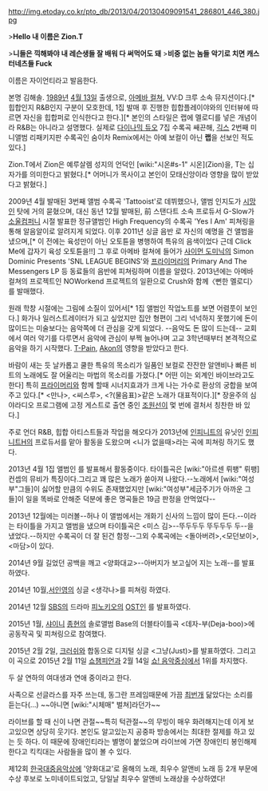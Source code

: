 http://img.etoday.co.kr/pto_db/2013/04/20130409091541_286801_446_380.jpg

>'''Hello 내 이름은 Zion.T'''

>'''니들은 끽해봐야 내 레슨생들 잘 배워 다 써먹어도 돼'''
>'''비중 없는 놈들 악기로 치면 캐스터네츠들 Fuck'''

이름은 자이언티라고 발음한다.

본명 김해솔. [[1989년]] [[4월 13일]] 출생으로, [[아메바 컬쳐]], VV:D 크루 소속 뮤지션이다.[* 힙합인지 R&B인지 구분이 모호한데, 1집 발매 후 진행한 힙합플레이야와의 인터뷰에 따르면 자신을 힙합퍼로 인식한다고 한다.][* 본인의 스타일은 랩에 멜로디를 넣은 개념이라 R&B는 아니라고 설명했다. 실제로 [[다이나믹 듀오]] 7집 수록곡 쌔끈해, [[긱스]] 2번째 미니앨범 리패키지판 수록곡인 숨이차 Remix에서는 아예 보컬이 아닌 '''랩'''을 선보인 적도 있다.]

Zion.T에서 Zion은 예루살렘 성지의 언덕인 [wiki:"시온#s-1" 시온](Zion)을, T는 십자가를 의미한다고 밝혔다.[* 어머니가 목사이고 본인이 모태신앙이라 영향을 많이 받았다고 밝혔다.]
 
2009년 4월 발매된 <Tatto Nation> 3번째 앨범 수록곡 'Tattooist'로 데뷔했으나, 앨범 인지도가 [[시망]]인 탓에 거의 묻혔으며, 대신 동년 12월 발매된, 前 스탠다트 소속 프로듀서 G-Slow가 [[소울컴퍼니]] 시절 발표한 정규앨범인 High Frequency의 수록곡 'Yes I Am' 피쳐링을 통해 알음알이로 알려지게 되었다. 이후 2011년 싱글 음반 <Click Me>로 자신의 예명을 건 앨범을 냈으며,[* 이 전에는 육성만이 아닌 오토튠을 병행하여 특유의 음색이었다 근데 Click Me에 갑자기 육성 오토튠을!!] 그 후로 아메바 컬쳐에 들어가 [[사이먼 도미닉]]의 Simon Dominic Presents 'SNL LEAGUE BEGINS'와 [[프라이머리]]의 Primary And The Messengers LP 등 동료들의 음반에 피쳐링하며 이름을 알렸다. 2013년에는 아메바 컬쳐의 프로젝트인 NOWorkend 프로젝트의 일환으로 Crush와 함께〈뻔한 멜로디〉를 발매했다. 

원래 학창 시절에는 그림에 소질이 있어서[* 1집 앨범인 <Red light> 작업노트를 보면 어렴풋이 보인다.] 화가나 일러스트레이터가 되고 싶었지만 집안 형편이 그리 넉넉하지 못했기에 돈이 많이드는 미술보다는 음악쪽에 더 관심을 갖게 되었다. --음악도 돈 많이 드는데-- 교회에서 여러 악기를 다루면서 음악에 관심이 부쩍 늘어나며 고교 3학년때부터 본격적으로 음악을 하기 시작했다. [[T-Pain]], [[Akon]]의 영향을 받았다고 한다.

바람이 새는 듯 날카롭고 쿨한 특유의 목소리가 일품인 보컬로 잔잔한 알앤비나 빠른 비트의 노래에도 잘 어울리는 마법의 목소리를 가졌다.[* 어떤 이는 외계인 바이브라고도 한다] 특히 [[프라이머리]]와 함께 할때 시너지효과가 크게 나는 가수로 환상의 궁합을 보여주고 있다.[*  <만나>, <씨스루>, <?(물음표)>같은 노래가 대표적이다.][* 장윤주의 심야라디오 프로그램에 고정 게스트로 출연 중인 [[조원선]]이 멏 번에 결처서 칭찬한 바 있다.]

주로 언더 R&B, 힙합 아티스트들과 작업을 해오다가 2013년에 [[인피니트]]의 유닛인 [[인피니트H]]의 프로듀서를 맡아 활동을 도왔으며 <니가 없을때>라는 곡에 피쳐링 하기도 했다.

2013년 4월 1집 앨범인 <Red light>를 발표해서 활동중이다. 타이틀곡은 <Babay> [wiki:"아르센 뤼팽" 뤼팽] 컨셉의 뮤비가 특징이다.그리고 꽤 많은 노래가 쏟아져 나왔다.--노래에서 [wiki:"여성부"그들]이 싫어할 만큼의 수위도 존재했었지만 [wiki:"여성부"세금주기가 아까운 그들]이 일을 똑바로 안해준 덕분에 좋은 명곡들은 19금 판정을 안먹었다--

2013년 12월에는 미러볼--허나 이 앨범에서는 개화기 신사의 느낌이 많이 든다.--이라는 타이틀을 가지고 앨범을 냈으며 타이틀곡은 <미스 김>--뚜두두두 뚜두두두 두--을 냈었다.--하지만 수록곡이 더 잘 된건 함정--그외 수록곡에는 <돌아버려>,<모던보이>,<마담>이 있다.

2014년 9월 길었던 공백을 깨고 <양화대교>--아버지가 보고싶어 지는 노래--를 발표하였다.

2014년 10월,[[서인영]]의 싱글 <생각나>를 피쳐링 하였다.

2014년 12월 [[SBS]]의 드라마 [[피노키오]]의 [[OST]]인 <Kiss Me>를 발표하였다.

2015년 1월, [[샤이니]] [[종현]]의 솔로앨범 Base의 더블타이틀곡 <데자-부(Deja-boo)>에 공동작곡 및 피쳐링으로 참여했다. 

2015년 2월 2일, [[크러쉬]]와 합동으로 디지털 싱글 <그냥(Just)>를 발표하였다. 그리고 이 곡으로 2015년 2월 11일 [[쇼챔피언]]과 2월 14일 [[쇼! 음악중심]]에서 1위를 차지했다.

두 살 연하의 여대생과 연애 중이라고 한다.

사족으로 선글라스를 자주 쓰는데, 동그란 프레임때문에 가끔 [[최번개]] 닮았다는 소리를 듣는다(...) ~~아니면 [wiki:"시체매" 벌쳐]라던가~~

라이브를 할 때 신이 나면 관절~~특히 턱관절~~의 무빙이 매우 화려해지는데 이게 보고있으면 상당히 웃기다. 본인도 알고있는지 공중파 방송에서는 최대한 절제를 하고 있는 듯 하다. 이 때문에 장애인티라는 별명이 붙었으며 라이브에 가면 장애인티 봉인해제한다고 킥킥대는 사람들을 많이 볼 수 있다.

제12회 [[한국대중음악상]]에 '양화대교'로 올해의 노래, 최우수 알앤비 노래 등 2개 부문에 수상 후보로 노미네이트되었고, 당일날 최우수 알앤비 노래상을 수상하였다!

